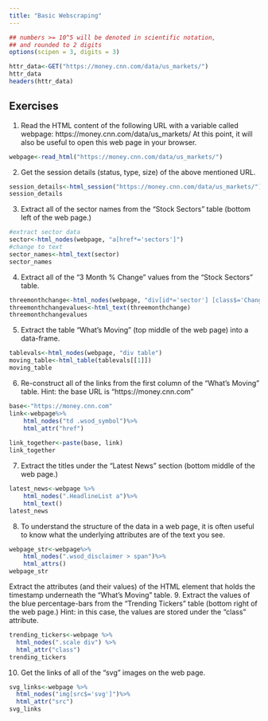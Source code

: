```yaml
---
title: "Basic Webscraping"
---
```


<style type="text/css">
.table {

    width: 80%;
    margin-left:10%; 
    margin-right:10%;
}
</style>
```r
## numbers >= 10^5 will be denoted in scientific notation,
## and rounded to 2 digits
options(scipen = 3, digits = 3)

```

```r
httr_data<-GET("https://money.cnn.com/data/us_markets/")
httr_data
headers(httr_data)
```

## Exercises

1. Read the HTML content of the following URL with a variable called webpage: https://money.cnn.com/data/us_markets/ At this point, it will also be useful to open this web page in your browser.

```r
webpage<-read_html("https://money.cnn.com/data/us_markets/")

```
2. Get the session details (status, type, size) of the above mentioned URL.
```r
session_details<-html_session("https://money.cnn.com/data/us_markets/")
session_details

```
3. Extract all of the sector names from the “Stock Sectors” table (bottom left of the web page.)
```r
#extract sector data
sector<-html_nodes(webpage, "a[href*='sectors']")
#change to text
sector_names<-html_text(sector)
sector_names
```
4. Extract all of the “3 Month % Change” values from the “Stock Sectors” table.
```r
threemonthchange<-html_nodes(webpage, "div[id*='sector'] [class$='ChangePct']")
threemonthchangevalues<-html_text(threemonthchange)
threemonthchangevalues
```
5. Extract the table “What’s Moving” (top middle of the web page) into a data-frame.
```r
tablevals<-html_nodes(webpage, "div table")
moving_table<-html_table(tablevals[[1]])
moving_table
```
6. Re-construct all of the links from the first column of the “What’s Moving” table.
Hint: the base URL is “https://money.cnn.com”
```r
base<-"https://money.cnn.com"
link<-webpage%>%
    html_nodes("td .wsod_symbol")%>%
    html_attr("href")
   
link_together<-paste(base, link)
link_together
```
7. Extract the titles under the “Latest News” section (bottom middle of the web page.)
```r
latest_news<-webpage %>%
    html_nodes(".HeadlineList a")%>%
    html_text()
latest_news

```
8. To understand the structure of the data in a web page, it is often useful to know what the underlying attributes are of the text you see.
```r
webpage_str<-webpage%>%
    html_nodes(".wsod_disclaimer > span")%>%
    html_attrs()
webpage_str

```
Extract the attributes (and their values) of the HTML element that holds the timestamp underneath the “What’s Moving” table.
9. Extract the values of the blue percentage-bars from the “Trending Tickers” table (bottom right of the web page.)
Hint: in this case, the values are stored under the “class” attribute.
```r
trending_tickers<-webpage %>% 
  html_nodes(".scale div") %>% 
  html_attr("class")
trending_tickers
```
10. Get the links of all of the “svg” images on the web page.
```r
svg_links<-webpage %>%
  html_nodes("img[src$='svg']")%>%
  html_attr("src")
svg_links
```
